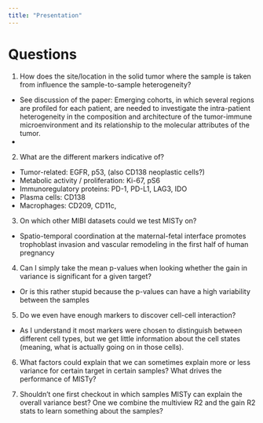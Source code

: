 ```yaml
---
title: "Presentation"
---
```


# Questions

1. How does the site/location in the solid tumor where the sample is taken from
influence the sample-to-sample heterogeneity?
- See discussion of the paper: Emerging cohorts, in which several regions are 
profiled for each patient, are needed to investigate the intra-patient 
heterogeneity in the composition and architecture of the tumor-immune 
microenvironment and its relationship to the molecular attributes of the tumor.
- 

2. What are the different markers indicative of?
- Tumor-related: EGFR, p53, (also CD138 neoplastic cells?)
- Metabolic activity / proliferation: Ki-67, pS6
- Immunoregulatory proteins: PD-1, PD-L1, LAG3, IDO
- Plasma cells: CD138
- Macrophages: CD209, CD11c, 

3. On which other MIBI datasets could we test MISTy on?
- Spatio-temporal coordination at the maternal-fetal interface promotes 
trophoblast invasion and vascular remodeling in the first half of human pregnancy

4. Can I simply take the mean p-values when looking whether the gain in 
variance is significant for a given target?
- Or is this rather stupid because the p-values can have a high variability
between the samples

5. Do we even have enough markers to discover cell-cell interaction?
- As I understand it most markers were chosen to distinguish between different
cell types, but we get little information about the cell states (meaning, 
what is actually going on in those cells).

6. What factors could explain that we can sometimes explain more or less 
variance for certain target in certain samples? What drives the performance
of MISTy?

7. Shouldn't one first checkout in which samples MISTy can explain the
overall variance best? One we combine the multiview R2 and the gain R2 
stats to learn something about the samples?


